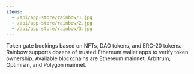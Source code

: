 ```yaml
---
items:
  - /api/app-store/rainbow/1.jpg
  - /api/app-store/rainbow/2.jpg
  - /api/app-store/rainbow/3.jpg
---
```


Token gate bookings based on NFTs, DAO tokens, and ERC-20 tokens. Rainbow supports dozens of trusted Ethereum wallet apps to verify token ownership. Available blockchains are Ethereum mainnet, Arbitrum, Optimism, and Polygon mainnet.

